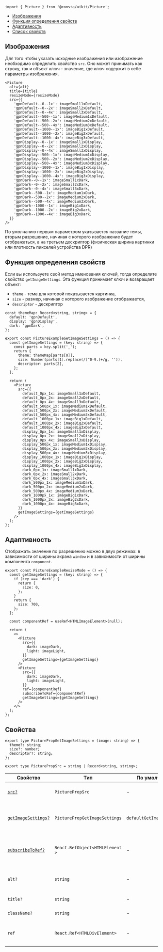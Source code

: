 
```tsx
import { Picture } from '@consta/uikit/Picture';
```

<MdxMenu>

- [Изображения](#изображения)
- [Функция определения свойств](#функция-определения-свойств)
- [Адаптивность](#адаптивность)
- [Список свойств](#свойства)

</MdxMenu>

## Изображения

Для того чтобы указать исходные изображения или изображение необходимо определить свойство `src`. Оно может принимать как строку, так и объект ключ - значение,
где ключ содержит в себе параметры изображения.

```tsx
<Picture
  alt={alt}
  title={title}
  resizeMode={resizeMode}
  src={{
    'gpnDefault--0--1x': imageSmall1xDefault,
    'gpnDefault--0--2x': imageSmall2xDefault,
    'gpnDefault--0--4x': imageSmall3xDefault,
    'gpnDefault--500--1x': imageMedium1xDefault,
    'gpnDefault--500--2x': imageMedium2xDefault,
    'gpnDefault--500--4x': imageMedium3xDefault,
    'gpnDefault--1000--1x': imageBig1xDefault,
    'gpnDefault--1000--2x': imageBig2xDefault,
    'gpnDefault--1000--4x': imageBig3xDefault,
    'gpnDisplay--0--1x': imageSmall1xDisplay,
    'gpnDisplay--0--2x': imageSmall2xDisplay,
    'gpnDisplay--0--4x': imageSmall3xDisplay,
    'gpnDisplay--500--1x': imageMedium1xDisplay,
    'gpnDisplay--500--2x': imageMedium2xDisplay,
    'gpnDisplay--500--4x': imageMedium3xDisplay,
    'gpnDisplay--1000--1x': imageBig1xDisplay,
    'gpnDisplay--1000--2x': imageBig2xDisplay,
    'gpnDisplay--1000--4x': imageBig3xDisplay,
    'gpnDark--0--1x': imageSmall1xDark,
    'gpnDark--0--2x': imageSmall2xDark,
    'gpnDark--0--4x': imageSmall3xDark,
    'gpnDark--500--1x': imageMedium1xDark,
    'gpnDark--500--2x': imageMedium2xDark,
    'gpnDark--500--4x': imageMedium3xDark,
    'gpnDark--1000--1x': imageBig1xDark,
    'gpnDark--1000--2x': imageBig2xDark,
    'gpnDark--1000--4x': imageBig3xDark,
  }}
/>
```

<PictureExample />

По умолчанию первым параметром указывается название темы, вторым разрешение, начиная с которого изображение будет отображаться, а на третьем дескриптор (физическая ширина картинки или плотность пикселей устройства DPR)

## Функция определения свойств

Если вы используете свой метод именования ключей, тогда определите свойство `getImageSettings`. Эта функция принимает ключ и возвращает объект:

- `theme` - тема для которой показывается картинка,
- `size` - размер, начиная с которого изображение отображается,
- `descriptor` - дескриптор

```tsx
const themeMap: Record<string, string> = {
  default: 'gpnDefault',
  display: 'gpnDisplay',
  dark: 'gpnDark',
};

export const PictureExampleGetImageSettings = () => {
  const getImageSettings = (key: string) => {
    const parts = key.split('_');
    return {
      theme: themeMap[parts[0]],
      size: Number(parts[1].replace(/[^0-9.]+/g, '')),
      descriptor: parts[2],
    };
  };

  return (
    <Picture
      src={{
        default_0px_1x: imageSmall1xDefault,
        default_0px_2x: imageSmall2xDefault,
        default_0px_4x: imageSmall3xDefault,
        default_500px_1x: imageMedium1xDefault,
        default_500px_2x: imageMedium2xDefault,
        default_500px_4x: imageMedium3xDefault,
        default_1000px_1x: imageBig1xDefault,
        default_1000px_2x: imageBig2xDefault,
        default_1000px_4x: imageBig3xDefault,
        display_0px_1x: imageSmall1xDisplay,
        display_0px_2x: imageSmall2xDisplay,
        display_0px_4x: imageSmall3xDisplay,
        display_500px_1x: imageMedium1xDisplay,
        display_500px_2x: imageMedium2xDisplay,
        display_500px_4x: imageMedium3xDisplay,
        display_1000px_1x: imageBig1xDisplay,
        display_1000px_2x: imageBig2xDisplay,
        display_1000px_4x: imageBig3xDisplay,
        dark_0px_1x: imageSmall1xDark,
        dark_0px_2x: imageSmall2xDark,
        dark_0px_4x: imageSmall3xDark,
        dark_500px_1x: imageMedium1xDark,
        dark_500px_2x: imageMedium2xDark,
        dark_500px_4x: imageMedium3xDark,
        dark_1000px_1x: imageBig1xDark,
        dark_1000px_2x: imageBig2xDark,
        dark_1000px_4x: imageBig3xDark,
      }}
      getImageSettings={getImageSettings}
    />
  );
};
```

<PictureExampleGetImageSettings />

## Адаптивность

Отображать значение по разрешению можно в двух режимах: в зависимости от ширины экрана `window` и в зависимости от ширины компонента `component`.

```tsx
export const PictureExampleResizeMode = () => {
  const getImageSettings = (key: string) => {
    if (key === 'dark') {
      return {
        size: 0,
      };
    }
    return {
      size: 700,
    };
  };

  const componentRef = useRef<HTMLImageElement>(null);

  return (
    <>
      <Picture
        src={{
          dark: imageDark,
          light: imageLight,
        }}
        getImageSettings={getImageSettings}
      />
      <Picture
        src={{
          dark: imageDark,
          light: imageLight,
        }}
        ref={componentRef}
        subscribeToRef={componentRef}
        getImageSettings={getImageSettings}
      />
    </>
  );
};
```

<PictureExampleResizeMode />

## Свойства

```tsx
export type PicturePropGetImageSettings = (image: string) => {
  theme?: string;
  size?: number;
  descriptor?: string;
};

export type PicturePropSrc = string | Record<string, string>;
```

| Свойство                                            | Тип                             | По умолчанию              | Описание                                                   |
| --------------------------------------------------- | ------------------------------- | ------------------------- | ---------------------------------------------------------- |
| [`src?`](#изображения)                              | `PicturePropSrc`                | -                         | Изображение или объект с изображениями                     |
| [`getImageSettings?`](#функция-определения-свойств) | `PicturePropGetImageSettings`   | `defaultGetImageSettings` | Функция получения параметров отображения картинки          |
| [`subscribeToRef?`](#адаптивность)                  | `React.RefObject<HTMLElement >` | -                         | Контейнер, относительно которого просчитываем адаптивность |
| `alt?`                                              | `string`                        | -                         | Альтернативное текстовое описание изображения              |
| `title?`                                            | `string`                        | -                         | Отображаемая подсказка                                     |
| `className?`                                        | `string`                        | -                         | Дополнительный CSS-класс                                   |
| `ref`                                               | `React.Ref<HTMLDivElement>`     | -                         | Ссылка на корневой DOM-элемент этого компонента            |
